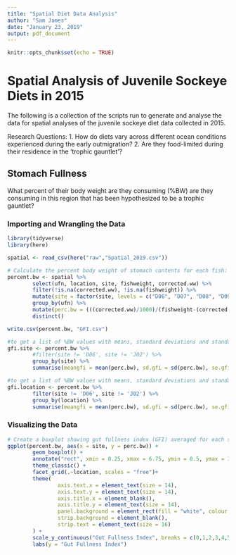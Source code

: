 ```yaml
---
title: "Spatial Diet Data Analysis"
author: "Sam James"
date: "January 23, 2019"
output: pdf_document
---
```


```r
knitr::opts_chunk$set(echo = TRUE)
```

# Spatial Analysis of Juvenile Sockeye Diets in 2015

The following is a collection of the scripts run to generate and analyse the data for spatial analyses of the juvenile sockeye diet data collected in 2015. 

Research Questions: 
        1. How do diets vary across different ocean conditions experienced during the early outmigration?
        2. Are they food-limited during their residence in the 'trophic gauntlet'?
        
## Stomach Fullness

What percent of their body weight are they consuming (%BW) are they consuming in this region that has been hypothesized to be a trophic gauntlet?

###  Importing and Wrangling the Data

```r
library(tidyverse)
library(here)

spatial <- read_csv(here("raw","Spatial_2019.csv"))

# Calculate the percent body weight of stomach contents for each fish: select desired columns, remove NA's, structure site as a factor and specify order of levels, then using mutate calculate percent body weight from the corrected wet weight and fish weight values and save this file as a csv
percent.bw <- spatial %>%
        select(ufn, location, site, fishweight, corrected.ww) %>%
        filter(!is.na(corrected.ww), !is.na(fishweight)) %>%
        mutate(site = factor(site, levels = c("D06", "D07", "D08", "D09", "D10", "D11", "J06", "J07", "J04", "J08", "J09", "J02"))) %>%
        group_by(ufn) %>%
        mutate(perc.bw = (((corrected.ww)/1000)/(fishweight-(corrected.ww/1000)))*100) %>%
        distinct()

write.csv(percent.bw, "GFI.csv")

#to get a list of %BW values with means, standard deviations and standard error averaged for each site:
gfi.site <- percent.bw %>%
        #filter(site != 'D06', site != 'J02') %>%
        group_by(site) %>%
        summarise(meangfi = mean(perc.bw), sd.gfi = sd(perc.bw), se.gfi = sd(perc.bw)/sqrt(length(perc.bw)))

#to get a list of %BW values with means, standard deviations and standard error averaged for each location:
gfi.location <- percent.bw %>%
        filter(site != 'D06', site != 'J02') %>%
        group_by(location) %>%
        summarise(meangfi = mean(perc.bw), sd.gfi = sd(perc.bw), se.gfi = sd(perc.bw)/sqrt(length(perc.bw)))

```

### Visualizing the Data

```r
# Create a boxplot showing gut fullness index (GFI) averaged for each site with a grey box overlain indicating values found in the literature
ggplot(percent.bw, aes(x = site, y = perc.bw)) +
        geom_boxplot() +
        annotate("rect", xmin = 0.25, xmax = 6.75, ymin = 0.5, ymax = 1.5, alpha = .2) +
        theme_classic() +
        facet_grid(.~location, scales = "free")+
        theme(
                axis.text.x = element_text(size = 14),
                axis.text.y = element_text(size = 14),
                axis.title.x = element_blank(),
                axis.title.y = element_text(size = 14),
                panel.background = element_rect(fill = "white", colour = "grey50"),
                strip.background = element_blank(),
                strip.text = element_text(size = 16)
        ) +
        scale_y_continuous("Gut Fullness Index", breaks = c(0,1,2,3,4,5,6)) +
        labs(y = "Gut Fullness Index") 
       

```

